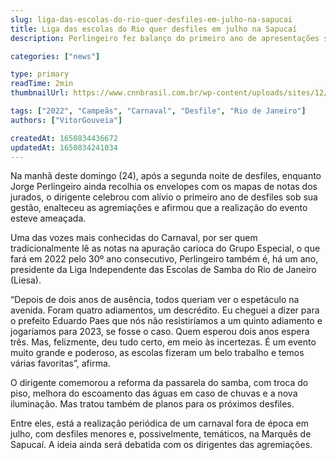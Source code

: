 ```yaml
---
slug: liga-das-escolas-do-rio-quer-desfiles-em-julho-na-sapucai
title: Liga das escolas do Rio quer desfiles em julho na Sapucaí
description: Perlingeiro fez balanço do primeiro ano de apresentações sob sua gestão na liga e quer debater evento de meio de ano, para implementação a partir de 2023

categories: ["news"]

type: primary
readTime: 2min
thumbnailUrl: https://www.cnnbrasil.com.br/wp-content/uploads/sites/12/2022/04/LINS0472.jpg?w=336&h=187

tags: ["2022", "Campeãs", "Carnaval", "Desfile", "Rio de Janeiro"]
authors: ["VitorGouveia"]

createdAt: 1650834436672
updatedAt: 1650834241034
---
```


Na manhã deste domingo (24), após a segunda noite de desfiles, enquanto Jorge Perlingeiro ainda recolhia os envelopes com os mapas de notas dos jurados, o dirigente celebrou com alívio o primeiro ano de desfiles sob sua gestão, enalteceu as agremiações e afirmou que a realização do evento esteve ameaçada.

Uma das vozes mais conhecidas do Carnaval, por ser quem tradicionalmente lê as notas na apuração carioca do Grupo Especial, o que fará em 2022 pelo 30º ano consecutivo, Perlingeiro também é, há um ano, presidente da Liga Independente das Escolas de Samba do Rio de Janeiro (Liesa).

“Depois de dois anos de ausência, todos queriam ver o espetáculo na avenida. Foram quatro adiamentos, um descrédito. Eu cheguei a dizer para o prefeito Eduardo Paes que nós não resistiríamos a um quinto adiamento e jogaríamos para 2023, se fosse o caso. Quem esperou dois anos espera três. Mas, felizmente, deu tudo certo, em meio às incertezas. É um evento muito grande e poderoso, as escolas fizeram um belo trabalho e temos várias favoritas”, afirma.

O dirigente comemorou a reforma da passarela do samba, com troca do piso, melhora do escoamento das águas em caso de chuvas e a nova iluminação. Mas tratou também de planos para os próximos desfiles.

Entre eles, está a realização periódica de um carnaval fora de época em julho, com desfiles menores e, possivelmente, temáticos, na Marquês de Sapucaí. A ideia ainda será debatida com os dirigentes das agremiações.
